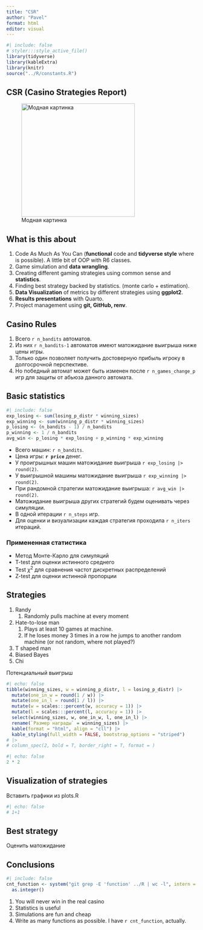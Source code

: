 ```yaml
---
title: "CSR"
author: "Pavel"
format: html
editor: visual
---
```


```r
#| include: false
# styler:::style_active_file()
library(tidyverse)
library(kableExtra)
library(knitr)
source("../R/constants.R")
```

## CSR (Casino Strategies Report)

![Модная картинка](pics/ocean.jpeg){fig-align="center" width="300"}

## What is this about

1.  Code As Much As You Can (**functional** code and **tidyverse style** where is possible). A little bit of OOP with R6 classes.
2.  Game simulation and **data wrangling**.
3.  Creating different gaming strategies using common sense and **statistics**.
4.  Finding best strategy backed by statistics. (monte carlo + estimation).
5.  **Data Visualization** of metrics by different strategies using **ggplot2**.
6.  **Results presentations** with Quarto.
7.  Project management using **git, GitHub, renv**.

## Casino Rules

1.  Всего `r n_bandits` автоматов.
2.  Из них `r n_bandits-1` автоматов имеют матожидание выигрыша ниже цены игры.
3.  Только один позволяет получить достоверную прибыль игроку в долгосрочной перспективе.
4.  Но победный автомат может быть изменен после `r n_games_change_p` игр для защиты от абьюза данного автомата.

## Basic statistics

```r
#| include: false
exp_losing <- sum(losing_p_distr * winning_sizes)
exp_winning <- sum(winning_p_distr * winning_sizes)
p_losing <- (n_bandits - 1) / n_bandits
p_winning <- 1 / n_bandits
avg_win <- p_losing * exp_losing + p_winning * exp_winning
```

-   Всего машин: `r n_bandits`.
-   Цена игры: **`r price`** денег.
-   У проигрышных машин матожидание выигрыша `r exp_losing |> round(2)`.
-   У выигрышной машины матожидание выигрыша `r exp_winning |> round(2)`.
-   При рандомной стратегии матожидание выигрыша: `r avg_win |> round(2)`.
-   Матожидание выигрыша других стратегий будем оценивать через симуляции.
-   В одной итерации `r n_steps` игр.
-   Для оценки и визуализации каждая стратегия проходила `r n_iters` итераций.

### Примененная статистика

-   Метод Монте-Карло для симуляций
-   T-test для оценки истинного среднего
-   Test $\chi^2$ для сравнения частот дискретных распределений
-   Z-test для оценки истинной пропорции

## Strategies

1.  Randy
    1.  Randomly pulls machine at every moment
2.  Hate-to-lose man
    1.  Plays at least 10 games at machine.
    2.  If he loses money 3 times in a row he jumps to another random machine (or not random, where not played?)
3.  T shaped man
4.  Biased Bayes
5.  Chi

Потенциальный выигрыш

```r
#| echo: false
tibble(winning_sizes, w = winning_p_distr, l = losing_p_distr) |>
  mutate(one_in_w = round(1 / w)) |>
  mutate(one_in_l = round(1 / l)) |>
  mutate(w = scales:::percent(w, accuracy = 1)) |>
  mutate(l = scales:::percent(l, accuracy = 1)) |>
  select(winning_sizes, w, one_in_w, l, one_in_l) |>
  rename(`Размер награды` = winning_sizes) |>
  kable(format = "html", align = "cll") |>
  kable_styling(full_width = FALSE, bootstrap_options = "striped")
# |>
# column_spec(2, bold = T, border_right = T, format = )
```

```r
#| echo: false
2 * 2
```

## Visualization of strategies

Вставить графики из plots.R

```r
#| echo: false
# 1+1
```

## Best strategy

Оценить матожидание

## Conclusions

```r
#| include: false
cnt_function <- system("git grep -E 'function' ../R | wc -l", intern = T) |>
  as.integer()
```

1.  You will never win in the real casino
2.  Statistics is useful
3.  Simulations are fun and cheap
4.  Write as many functions as possible. I have `r cnt_function`, actually.
